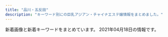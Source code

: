 ```yaml
---
title: "品川・五反田"
description: "キーワード別にの巨乳アジアン・チャイナエステ嬢情報をまとめました。"
---
```


新着画像と新着キーワードをまとめています。
2021年04月18日の情報です。

<DmmAffiliateIns />
<KeywordTable
  shops={
    [
    {
        "name": "\u8299\u84c9\uff5e\u30d5\u30e8\u30a6\uff5e",
        "station": "JR\u4e94\u53cd\u7530\u99c5\u6771\u53e3",
        "img_links": [
            "http://www.relax-fuyou.info/i/img/st181.jpg",
            "http://www.relax-fuyou.info/img/top.jpg",
            "http://www.relax-fuyou.info/img/st141.jpg",
            "http://www.relax-fuyou.info/i/img/st10.jpg",
            "http://www.relax-fuyou.info/img/st140.jpg",
            "http://www.relax-fuyou.info/img/st71.jpg",
            "http://www.relax-fuyou.info/img/st160.jpg",
            "http://www.relax-fuyou.info/img/st10.jpg",
            "http://www.relax-fuyou.info/i/img/top.jpg",
            "http://www.relax-fuyou.info/img/sta16.jpg",
            "http://www.relax-fuyou.info/img/st41.jpg",
            "http://www.relax-fuyou.info/img/sta17.jpg",
            "http://www.relax-fuyou.info/i/img/r3.jpg",
            "http://www.relax-fuyou.info/i/img/r1.jpg",
            "http://www.relax-fuyou.info/i/img/st5.jpg",
            "http://www.relax-fuyou.info/img/sta15.jpg",
            "http://www.relax-fuyou.info/img/sta20.jpg",
            "http://www.relax-fuyou.info/i/img/st191.jpg",
            "http://www.relax-fuyou.info/i/img/st110.jpg",
            "http://www.relax-fuyou.info/img/st150.jpg",
            "http://www.relax-fuyou.info/img/r9.jpg",
            "http://www.relax-fuyou.info/img/st181.jpg",
            "http://www.relax-fuyou.info/img/st1.jpg",
            "http://www.relax-fuyou.info/img/sta1.jpg",
            "http://www.relax-fuyou.info/img/st7.jpg",
            "http://www.relax-fuyou.info/img/st191.jpg",
            "http://www.relax-fuyou.info/img/st171.jpg",
            "http://www.relax-fuyou.info/i/img/st160.jpg",
            "http://www.relax-fuyou.info/i/img/st140.jpg",
            "http://www.relax-fuyou.info/i/img/r2.jpg",
            "http://www.relax-fuyou.info/img/st42.jpg",
            "http://www.relax-fuyou.info/i/img/st42.jpg",
            "http://www.relax-fuyou.info/i/img/st201.jpg",
            "http://www.relax-fuyou.info/i/img/st17.jpg",
            "http://www.relax-fuyou.info/img/sta5.jpg",
            "http://www.relax-fuyou.info/img/st72.jpg",
            "http://www.relax-fuyou.info/img/sta19.jpg",
            "http://www.relax-fuyou.info/i/img/sta20.jpg",
            "http://www.relax-fuyou.info/img/st110.jpg",
            "http://www.relax-fuyou.info/img/sta8.jpg",
            "http://www.relax-fuyou.info/i/img/st9.jpg",
            "http://www.relax-fuyou.info/img/st8.jpg",
            "http://www.relax-fuyou.info/img/st11.jpg",
            "http://www.relax-fuyou.info/i/img/st11.jpg",
            "http://www.relax-fuyou.info/i/img/st8.jpg",
            "http://www.relax-fuyou.info/img/st17.jpg",
            "http://www.relax-fuyou.info/img/st201.jpg",
            "http://www.relax-fuyou.info/img/st5.jpg",
            "http://www.relax-fuyou.info/img/st161.jpg",
            "http://www.relax-fuyou.info/img/sta18.jpg"
        ],
        "keywords": {
            "87": 2,
            "C": 3,
            "D": 5,
            "84": 5,
            "90": 2,
            "E": 5,
            "G": 1,
            "88": 3,
            "86": 2
        },
        "url": "http://www.relax-fuyou.info/"
    },
    {
        "img_links": [],
        "name": "\u7652\u3057\u30cf\u30a6\u30b9",
        "url": "https://i-house.aoaoeo.com/",
        "station": "JR\u4e94\u53cd\u7530\u99c5\u897f\u53e3",
        "keywords": {}
    },
    {
        "name": "\u7d2b\u306e\u8776",
        "url": "http://p-fly.work/",
        "img_links": [
            "http://p-fly.work/img/koko1.jpg",
            "http://p-fly.work/images/sys2.jpg",
            "http://p-fly.work/images/sys3.jpg",
            "http://p-fly.work/images/sys1.jpg",
            "http://p-fly.work/images/sys4.png",
            "http://p-fly.work/img/mai1.jpg",
            "http://p-fly.work/images/ac1.jpg",
            "http://p-fly.work/images/line.png",
            "http://p-fly.work/images/int2.png",
            "http://p-fly.work/images/interior_t.png",
            "http://p-fly.work/images/b3.jpg",
            "http://p-fly.work/images/b1.jpg",
            "http://p-fly.work/images/tr.jpg",
            "http://p-fly.work/images/12.jpg",
            "http://p-fly.work/staff/yuyu.jpg",
            "http://p-fly.work/staff/sara.jpg",
            "http://p-fly.work/images/10.jpg",
            "http://p-fly.work/images/b2.jpg",
            "http://p-fly.work/img/yuyu1.jpg",
            "http://p-fly.work/images/mobile.jpg",
            "http://p-fly.work/images/staff_t.png",
            "http://p-fly.work/staff/yuki.jpg",
            "http://p-fly.work/staff/koko.jpg",
            "http://p-fly.work/images/news.jpg",
            "http://p-fly.work/images/13.jpg",
            "http://p-fly.work/img/yuki1.jpg",
            "http://p-fly.work/images/1.jpg",
            "http://p-fly.work/images/int1.jpg",
            "http://p-fly.work/staff/mai.jpg",
            "http://p-fly.work/images/7.jpg",
            "http://p-fly.work/img/sara1.jpg",
            "http://p-fly.work/images/head.png"
        ],
        "keywords": {},
        "station": "JR\u4e94\u53cd\u7530\u99c5\u897f\u53e3"
    },
    {
        "keywords": {},
        "station": "JR\u4e94\u53cd\u7530\u99c5\u897f\u53e3",
        "img_links": [
            "http://gotanda.pepper.jp/gotanda001.jpg",
            "http://gotanda.pepper.jp/1-01.png",
            "http://gotanda.pepper.jp/m048.png",
            "http://gotanda.pepper.jp/m02272.jpg",
            "http://gotanda.pepper.jp/20151109231038834554.jpg",
            "http://gotanda.pepper.jp/m173.jpg",
            "http://gotanda.pepper.jp/m049.png"
        ],
        "url": "http://gotanda.pepper.jp/",
        "name": "\u4e94\u53cd\u7530\u30e1\u30c7\u30a3\u30ab\u30eb\u30a8\u30f3"
    },
    {
        "name": "\u82b1\u8863",
        "keywords": {},
        "url": "http://hanagoromo.work/",
        "img_links": [
            "http://hanagoromo.work/b1.jpg",
            "http://hanagoromo.work/tina2.jpg",
            "http://hanagoromo.work/rie1.jpg",
            "http://hanagoromo.work/head.jpg",
            "http://hanagoromo.work/ta.png",
            "http://hanagoromo.work/mens-esthe1.png",
            "http://hanagoromo.work/sayaka.jpg",
            "http://hanagoromo.work/1.jpg",
            "http://hanagoromo.work/b3.jpg",
            "http://hanagoromo.work/yuyu.jpg",
            "http://hanagoromo.work/2.jpg",
            "http://hanagoromo.work/nana2.jpg",
            "http://hanagoromo.work/s1.png",
            "http://hanagoromo.work/yumi.jpg",
            "http://hanagoromo.work/miyuki1.jpg",
            "http://hanagoromo.work/b2.jpg",
            "http://hanagoromo.work/yuna1.jpg",
            "http://hanagoromo.work/rina2.jpeg",
            "http://hanagoromo.work/nana1.jpg",
            "http://hanagoromo.work/rina1.jpeg",
            "http://hanagoromo.work/tina.jpg",
            "http://hanagoromo.work/112.jpg",
            "http://hanagoromo.work/interior1.jpg",
            "http://hanagoromo.work/yumi1.jpg",
            "http://hanagoromo.work/6.jpg",
            "http://hanagoromo.work/ai2.jpg",
            "http://hanagoromo.work/miyuki.jpg",
            "http://hanagoromo.work/miko.jpg",
            "http://hanagoromo.work/main_top.jpg",
            "http://hanagoromo.work/nana.jpg",
            "http://hanagoromo.work/yuki.jpg",
            "http://hanagoromo.work/mio1.jpg",
            "http://hanagoromo.work/yuna2.jpg",
            "http://hanagoromo.work/int2.jpg",
            "http://hanagoromo.work/4.jpg",
            "http://hanagoromo.work/staff_t.jpg",
            "http://hanagoromo.work/hitomi.jpg",
            "http://hanagoromo.work/hitomi1.jpg",
            "http://hanagoromo.work/mio2.jpg",
            "http://hanagoromo.work/mio.jpg",
            "http://hanagoromo.work/hitomi2.jpg",
            "http://hanagoromo.work/sys.jpg",
            "http://hanagoromo.work/eri.jpg",
            "http://hanagoromo.work/3.jpg",
            "http://hanagoromo.work/ai3.jpg",
            "http://hanagoromo.work/interior_t.jpg"
        ],
        "station": "JR\u4e94\u53cd\u7530\u99c5"
    },
    {
        "url": "http://www.es-yuduki.com/",
        "keywords": {
            "C": 13
        },
        "img_links": [
            "http://www.es-yuduki.com/css/staff01-b.jpg",
            "http://www.es-yuduki.com/css/progress07.jpg",
            "http://www.es-yuduki.com/css/staff01.jpg",
            "http://www.es-yuduki.com/css/nav/change-006.jpg",
            "http://www.es-yuduki.com/css/nav/nav-002.jpg",
            "http://www.es-yuduki.com/css/nav/nav-001.jpg",
            "http://www.es-yuduki.com/css/nav/change-002.jpg",
            "http://www.es-yuduki.com/css/coupon003.jpg",
            "http://www.es-yuduki.com/css/nav/change-0003.jpg",
            "http://www.es-yuduki.com/css/nav/nav-006.jpg",
            "http://www.es-yuduki.com/css/staff03-b.jpg",
            "http://www.es-yuduki.com/css/staff03.jpg",
            "http://www.es-yuduki.com/css/nav/nav-004.jpg",
            "http://www.es-yuduki.com/css/nav/nav-0003.jpg",
            "http://www.es-yuduki.com/css/kanban.jpg",
            "http://www.es-yuduki.com/css/head.jpg",
            "http://www.es-yuduki.com/css/staff00.jpg",
            "http://www.es-yuduki.com/css/progress03.jpg",
            "http://www.es-yuduki.com/css/progress05.jpg",
            "http://www.es-yuduki.com/css/progress08.jpg",
            "http://www.es-yuduki.com/css/progress04.jpg",
            "http://www.es-yuduki.com/css/main-top05.png",
            "http://www.es-yuduki.com/css/staff02.jpg",
            "http://www.es-yuduki.com/css/nav/nav-005.jpg",
            "http://www.es-yuduki.com/css/nav/change-001.jpg",
            "http://www.es-yuduki.com/css/nav/nav-007.jpg",
            "http://www.es-yuduki.com/css/nav/change-004.jpg",
            "http://www.es-yuduki.com/css/progress01.jpg",
            "http://www.es-yuduki.com/css/nav/change-007.jpg",
            "http://www.es-yuduki.com/css/progress02.jpg",
            "http://www.es-yuduki.com/css/progress06.jpg",
            "http://www.es-yuduki.com/css/staff02-b.jpg",
            "http://www.es-yuduki.com/css/nav/change-005.jpg"
        ],
        "name": "\u30de\u30c3\u30b5\u30fc\u30b8\u306e\u5915\u6708",
        "station": "JR\u4e94\u53cd\u7530\u99c5\u897f\u53e3"
    },
    {
        "name": "\u30ea\u30e9\u30af\u30bc\u30fc\u30b7\u30e7\u30f3\u862d",
        "station": "JR\u4e94\u53cd\u7530\u99c5\u897f\u53e3",
        "keywords": {},
        "img_links": [
            "http://www.relax-cs.com/ncss/staff01.jpg",
            "http://www.relax-cs.com/ncss/nav/nav-003.jpg",
            "http://www.relax-cs.com/ncss/nav/nav-004.jpg",
            "http://www.relax-cs.com/ncss/staff0401.jpg",
            "http://www.relax-cs.com/ncss/nav/nav-005.jpg",
            "http://www.relax-cs.com/ncss/nav/nav-006.jpg",
            "http://www.relax-cs.com/ncss/nav/nav-001.jpg",
            "http://www.relax-cs.com/ncss/top001.jpg",
            "http://www.relax-cs.com/ncss/top02-left.jpg",
            "http://www.relax-cs.com/ncss/staff02.jpg",
            "http://www.relax-cs.com/ncss/nav/nav-002.jpg",
            "http://www.relax-cs.com/ncss/top03.jpg",
            "http://www.relax-cs.com/ncss/tel.png"
        ],
        "url": "http://www.relax-cs.com/"
    },
    {
        "name": "\u3072\u307e\u308f\u308a",
        "station": "JR\u4e94\u53cd\u7530\u99c5\u6771\u53e3",
        "url": "http://www.kenkou-house.info/",
        "img_links": [
            "http://www.kenkou-house.info/img/m2.png",
            "http://www.kenkou-house.info/img/s12.jpg",
            "http://www.kenkou-house.info/img/s4.jpg",
            "http://www.kenkou-house.info/img/s7.jpg",
            "http://www.kenkou-house.info/img/s1.jpg",
            "http://www.kenkou-house.info/img/s20.jpg",
            "http://www.kenkou-house.info/img/s91.jpg",
            "http://www.kenkou-house.info/img/m8.png",
            "http://www.kenkou-house.info/img/s22.jpg",
            "http://www.kenkou-house.info/img/s17.jpg",
            "http://www.kenkou-house.info/img/Himawari_160_45.png",
            "http://www.kenkou-house.info/img/s13.jpg",
            "http://www.kenkou-house.info/img/s11.jpg",
            "http://www.kenkou-house.info/img/s16.jpg",
            "http://www.kenkou-house.info/img/m3.png",
            "http://www.kenkou-house.info/img/s21.jpg",
            "http://www.kenkou-house.info/img/door.png",
            "http://www.kenkou-house.info/img/m1.png",
            "http://www.kenkou-house.info/img/Himawari_200_40.png",
            "http://www.kenkou-house.info/img/m5.png",
            "http://www.kenkou-house.info/img/Himawari_468_60.png",
            "http://www.kenkou-house.info/img/play.png",
            "http://www.kenkou-house.info/img/s61.jpg",
            "http://www.kenkou-house.info/img/s14.jpg",
            "http://www.kenkou-house.info/img/head.png",
            "http://www.kenkou-house.info/img/s33.jpg",
            "http://www.kenkou-house.info/img/bottmo-left.png",
            "http://www.kenkou-house.info/img/s.png",
            "http://www.kenkou-house.info/img/m4.png",
            "http://www.kenkou-house.info/img/s15.jpg",
            "http://www.kenkou-house.info/img/Himawari_88_31.png",
            "http://www.kenkou-house.info/img/m7.png",
            "http://www.kenkou-house.info/img/body-.png",
            "http://www.kenkou-house.info/img/m6.png",
            "http://www.kenkou-house.info/img/bottmo-ritght.png"
        ],
        "keywords": {
            "C": 8
        }
    },
    {
        "img_links": [
            "http://lacure.link/images/r6.jpg",
            "http://lacure.link/images/sayuri.jpg",
            "http://lacure.link/images/s1.jpg",
            "http://lacure.link/images/news.png",
            "http://lacure.link/images/face.png",
            "http://lacure.link/images/r4.jpg",
            "http://lacure.link/images/g6.jpg",
            "http://lacure.link/images/zi.png",
            "http://lacure.link/images/gb01.png",
            "http://lacure.link/images/g0.jpg",
            "http://lacure.link/images/r2.jpg",
            "http://lacure.link/images/kol.jpg",
            "http://lacure.link/images/yuki.jpg",
            "http://lacure.link/images/g1.jpg",
            "http://lacure.link/images/g3.jpg",
            "http://lacure.link/images/left3.png",
            "http://lacure.link/images/s_staff.png",
            "http://lacure.link/images/g5.jpg",
            "http://lacure.link/images/r3.jpg",
            "http://lacure.link/images/g2.jpg",
            "http://lacure.link/images/kiki.jpg",
            "http://lacure.link/images/r5.jpg",
            "http://lacure.link/images/top2.jpg",
            "http://lacure.link/images/r1.jpg",
            "http://lacure.link/images/asali.jpg"
        ],
        "name": "\u30e9\u30ad\u30e5\u30a2",
        "station": "\u6238\u8d8a\u9280\u5ea7\u99c5",
        "keywords": {},
        "url": "http://lacure.link/"
    },
    {
        "station": "JR\u4e94\u53cd\u7530\u99c5\u897f\u53e3",
        "keywords": {},
        "img_links": [
            "https://tsukiwa.info/img/top_map.jpg",
            "https://tsukiwa.info/img/bar_gallery.png",
            "https://tsukiwa.info/img/event/20210128.png",
            "https://tsukiwa.info/img/staff/222BADE2-61AA-4B66-91BD-3D9941250C4D.jpeg",
            "https://tsukiwa.info/img/staff/mimi01.jpg",
            "https://tsukiwa.info/img/staff/yuri001.jpg",
            "https://tsukiwa.info/img/news3.png",
            "https://tsukiwa.info/img/staff_top/20201219_2.jpg",
            "https://tsukiwa.info/img/news1.png",
            "https://tsukiwa.info/img/event/camp03.jpg",
            "https://tsukiwa.info/img/staff_top/20201219_1.jpg",
            "https://tsukiwa.info/img/pickupGirl.png",
            "https://tsukiwa.info/img/staff/rumi04.jpg",
            "https://tsukiwa.info/img/staff/sara242.jpg",
            "https://tsukiwa.info/img/staff/sara243.jpg",
            "https://tsukiwa.info/img/akusesu-top0.jpg",
            "https://tsukiwa.info/img/staff/rumi02.jpg",
            "https://tsukiwa.info/img/staff/sara244.jpg",
            "https://tsukiwa.info/img/staff/ruru1.jpg",
            "https://tsukiwa.info/img/staff/DB16BCF2-AF7E-404D-9FB5-9A45BE961351.jpeg",
            "https://tsukiwa.info/img/staff/yuna01.jpg",
            "https://tsukiwa.info/img/staff/sara241.jpg",
            "https://tsukiwa.info/img/staff/75307587-4A46-4F15-A25F-82452D8FC90A.jpeg",
            "https://tsukiwa.info/img/staff/no_image.jpg",
            "https://tsukiwa.info/img/staff/koko3.jpg",
            "https://www.a-side.com/ad/koko/include/banner/koko_200x40.png",
            "https://tsukiwa.info/img/staff/25D27B66-E3AF-40C0-8FCC-46E9F266B409.jpeg",
            "https://tsukiwa.info/img/staff/A8BAF789-BD2B-4E7F-AB8A-224A2961B605.jpeg",
            "https://tsukiwa.info/img/staff/909C372F-1613-4B7E-89C8-1A527D79FCC6.jpeg",
            "https://tsukiwa.info/img/staff/aya2101.jpg",
            "https://tsukiwa.info/img/bar_staff.png",
            "https://tsukiwa.info/img/bar_profile.png",
            "https://tsukiwa.info/img/staff/mimi20202.jpg"
        ],
        "name": "\u6708\u306e\u548c",
        "url": "https://tsukiwa.info/"
    },
    {
        "station": "JR\u54c1\u5ddd\u99c5\u9ad8\u8f2a\u53e3",
        "img_links": [
            "http://www.kouroku-este.com/img/top/listmark1.png",
            "http://www.kouroku-este.com/img/staff/aaa/aaa1.jpg",
            "http://www.kouroku-este.com/img/staff/eee/s-eee1.jpg",
            "http://www.kouroku-este.com/img/staff/fff/s-fff1.jpg",
            "http://www.kouroku-este.com/img/system/service01.jpg",
            "http://www.kouroku-este.com/img/staff/eee/s-eee2.jpg",
            "http://www.kouroku-este.com/img/staff/ccc/ccc2.jpg",
            "http://www.kouroku-este.com/img/menu/info_r.jpg",
            "http://www.kouroku-este.com/img/staff/ggg/ggg1.jpg",
            "http://www.kouroku-este.com/img/staff/aaa/aaa2.jpg",
            "http://www.kouroku-este.com/img/staff/ccc/ccc1.jpg",
            "http://www.kouroku-este.com/img/staff/fff/s-fff2.jpg",
            "http://www.kouroku-este.com/img/system/service02.jpg",
            "http://www.kouroku-este.com/img/staff/bbb/bbb1.jpg"
        ],
        "name": "\u5eb7\u7984",
        "keywords": {
            "C": 15
        },
        "url": "http://www.kouroku-este.com/"
    },
    {
        "url": "http://f-aroma.info/",
        "name": "\u30d5\u30ed\u30fc\u30e9",
        "station": "JR\u54c1\u5ddd\u99c5\u9ad8\u8f2a\u53e3",
        "keywords": {},
        "img_links": []
    },
    {
        "name": "\u7f8e\u4f36",
        "img_links": [
            "http://es-mirei.com/images/store/03.jpg",
            "http://es-mirei.com/images/store/06.jpg",
            "http://es-mirei.com/staffPhoto/b20180209180323.jpg",
            "http://es-mirei.com/staffPhoto/b20170911152129.jpg",
            "http://es-mirei.com/staffPhoto/b20170728165256.jpg",
            "http://es-mirei.com/staffPhoto/s20170728165256.jpg",
            "http://es-mirei.com/staffPhoto/s20170911152114.jpg",
            "http://es-mirei.com/staffPhoto/b20170911152114.jpg",
            "http://es-mirei.com/images/noImg.jpg",
            "http://es-mirei.com/staffPhoto/s20170911152129.jpg",
            "http://es-mirei.com/staffPhoto/b20180613122502.jpg",
            "http://es-mirei.com/staffPhoto/s20170908125528.jpg",
            "http://es-mirei.com/images/s3Slider1Images/02.jpg",
            "http://es-mirei.com/staffPhoto/s20170728165536.jpg",
            "http://es-mirei.com/staffPhoto/b20170728165302.jpg",
            "http://es-mirei.com/staffPhoto/s20180613122502.jpg",
            "http://es-mirei.com/images/store/02.jpg",
            "http://es-mirei.com/images/store/04.jpg",
            "http://es-mirei.com/staffPhoto/s20180209180323.jpg",
            "http://es-mirei.com/staffPhoto/b20170728165536.jpg",
            "http://es-mirei.com/staffPhoto/b20170908125528.jpg",
            "http://es-mirei.com/images/returnStaffBtn.png",
            "http://es-mirei.com/images/s3Slider1Images/03.jpg",
            "http://es-mirei.com/images/store/05.jpg",
            "http://es-mirei.com/staffPhoto/s20170728165302.jpg",
            "http://es-mirei.com/images/store/01.jpg",
            "http://es-mirei.com/images/s3Slider1Images/01.jpg"
        ],
        "url": "http://es-mirei.com/",
        "keywords": {
            "88": 2,
            "86": 2,
            "E": 8,
            "87": 4,
            "85": 2
        },
        "station": "JR\u4e94\u53cd\u7530\u99c5\u897f\u53e3"
    },
    {
        "name": "\u30c8\u30f3\u30dd\u30fc",
        "url": "http://hi-msg.com/tonpoh/",
        "station": "JR\u4e94\u53cd\u7530\u99c5\u897f\u53e3",
        "keywords": {},
        "img_links": [
            "http://hi-msg.com/tonpoh/images/no.png",
            "http://hi-msg.com/tonpoh/images/p-8-1.jpg",
            "http://hi-msg.com/tonpoh/images/botton.png",
            "http://hi-msg.com/tonpoh/images/l.png",
            "http://hi-msg.com/tonpoh/images/p-11.jpg",
            "http://hi-msg.com/tonpoh/images/s9.png",
            "http://hi-msg.com/tonpoh/images/s6.png",
            "http://hi-msg.com/tonpoh/images/p-9-1.jpg",
            "http://hi-msg.com/tonpoh/images/p-12-1.jpg",
            "http://hi-msg.com/tonpoh/images/p-6.jpg",
            "http://hi-msg.com/tonpoh/images/s4.jpg",
            "http://hi-msg.com/tonpoh/images/p-7.jpg",
            "http://hi-msg.com/tonpoh/images/p-8.jpg",
            "http://hi-msg.com/tonpoh/images/p-14-1.jpg",
            "http://hi-msg.com/tonpoh/images/p-6-1.jpg",
            "http://hi-msg.com/tonpoh/images/p-13-1.jpg",
            "http://hi-msg.com/tonpoh/images/p-9.jpg",
            "http://hi-msg.com/tonpoh/images/tit-sys.png",
            "http://hi-msg.com/tonpoh/images/s5.png",
            "http://hi-msg.com/tonpoh/images/p-11-1.jpg",
            "http://hi-msg.com/tonpoh/images/p-10-1.jpg",
            "http://hi-msg.com/tonpoh/images/p-10.jpg",
            "http://hi-msg.com/tonpoh/images/p-12.jpg",
            "http://hi-msg.com/tonpoh/images/p-4.jpg",
            "http://hi-msg.com/tonpoh/images/fla-1.png",
            "http://hi-msg.com/tonpoh/images/s1.png",
            "http://hi-msg.com/tonpoh/images/p-2.jpg",
            "http://hi-msg.com/tonpoh/images/fla.png",
            "http://hi-msg.com/tonpoh/images/p-1.jpg",
            "http://hi-msg.com/tonpoh/images/line.png",
            "http://hi-msg.com/tonpoh/images/p-0.jpg",
            "http://hi-msg.com/tonpoh/images/ll.png",
            "http://hi-msg.com/tonpoh/images/tit-staff.png",
            "http://hi-msg.com/tonpoh/images/fla-3.png",
            "http://hi-msg.com/tonpoh/images/p-14.jpg",
            "http://hi-msg.com/tonpoh/images/p-7-1.jpg",
            "http://hi-msg.com/tonpoh/images/p-5.jpg",
            "http://hi-msg.com/tonpoh/images/s8.png",
            "http://hi-msg.com/tonpoh/images/p-13.jpg"
        ]
    }
]
}
/>
<DmmAffiliateScript />
